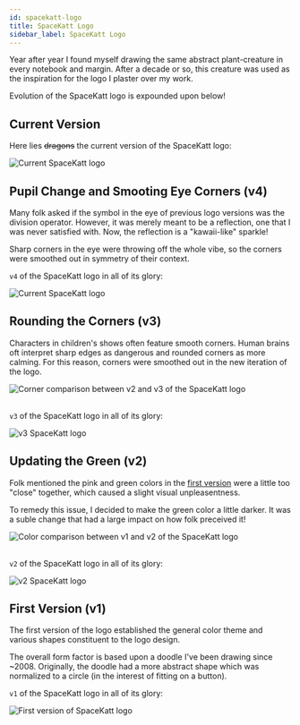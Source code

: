 ```yaml
---
id: spacekatt-logo
title: SpaceKatt Logo
sidebar_label: SpaceKatt Logo
---
```


Year after year I found myself drawing the same abstract plant-creature in every notebook and margin.
After a decade or so, this creature was used as the inspiration for the logo I plaster over my work.

Evolution of the SpaceKatt logo is expounded upon below!

## Current Version

Here lies ~~dragons~~ the current version of the SpaceKatt logo:

<div style={{ display: 'flex', justifyContent: 'center' }}>
  <img
    src="/img/spacekatt-logo.svg"
    alt="Current SpaceKatt logo"
    title="Current SpaceKatt logo"
    style={{ maxHeight: '400px' }}
  />
</div>

## Pupil Change and Smooting Eye Corners (v4)

Many folk asked if the symbol in the eye of previous logo versions was the division operator.
However, it was merely meant to be a reflection, one that I was never satisfied with.
Now, the reflection is a "kawaii-like" sparkle!

Sharp corners in the eye were throwing off the whole vibe, so the corners were smoothed out in symmetry of their context.

`v4` of the SpaceKatt logo in all of its glory:

<div style={{ display: 'flex', justifyContent: 'center' }}>
  <img
    src="/img/logo-design/spacekatt-logo-v4v2.svg"
    alt="Current SpaceKatt logo"
    title="Current SpaceKatt logo"
    style={{ maxHeight: '400px' }}
  />
</div>

## Rounding the Corners (v3)

Characters in children's shows often feature smooth corners.
Human brains oft interpret sharp edges as dangerous and rounded corners as more calming.
For this reason, corners were smoothed out in the new iteration of the logo.

<div style={{ display: 'flex', justifyContent: 'center' }}>
  <img
    src="/img/logo-design/corner-comp.png"
    alt="Corner comparison between v2 and v3 of the SpaceKatt logo"
    title="Corner comparison between v2 and v3 of the SpaceKatt logo"
    style={{ maxHeight: '900px' }}
  />
</div>
<br />

`v3` of the SpaceKatt logo in all of its glory:

<div style={{ display: 'flex', justifyContent: 'center' }}>
  <img
    src="/img/logo-design/spacekatt-logo-v3.svg"
    alt="v3 SpaceKatt logo"
    title="v3 SpaceKatt logo"
    style={{ maxHeight: '400px' }}
  />
</div>

## Updating the Green (v2)

Folk mentioned the pink and green colors in the [first version](#first-version) were a little too
"close" together, which caused a slight visual unpleasentness.

To remedy this issue, I decided to make the green color a little darker.
It was a suble change that had a large impact on how folk preceived it!

<div style={{ display: 'flex', justifyContent: 'center' }}>
  <img
    src="/img/logo-design/color-comp.png"
    alt="Color comparison between v1 and v2 of the SpaceKatt logo"
    title="Color comparison between v1 and v2 of the SpaceKatt logo"
    style={{ maxHeight: '900px' }}
  />
</div>
<br />

`v2` of the SpaceKatt logo in all of its glory:

<div style={{ display: 'flex', justifyContent: 'center' }}>
  <img
    src="/img/logo-design/spacekatt-logo-v2.svg"
    alt="v2 SpaceKatt logo"
    title="v2 SpaceKatt logo"
    style={{ maxHeight: '400px' }}
  />
</div>

## First Version (v1)

The first version of the logo established the general color theme and various shapes constituent to the logo design.

The overall form factor is based upon a doodle I've been drawing since ~2008. Originally, the doodle had a more
abstract shape which was normalized to a circle (in the interest of fitting on a button).

`v1` of the SpaceKatt logo in all of its glory:

<div style={{ display: 'flex', justifyContent: 'center' }}>
  <img
    src="/img/logo-design/spacekatt-logo-old-green.png"
    alt="First version of SpaceKatt logo"
    title="First version of SpaceKatt logo"
    style={{ maxHeight: '400px' }}
  />
</div>
